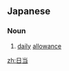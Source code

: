 ==Japanese==
{{ja-kanjitab|にち|k1=にっ|とう|yomi=o}}

===Noun===
{{ja-noun|にっとう}}
# [[daily]] [[allowance]]

[[zh:日当]]